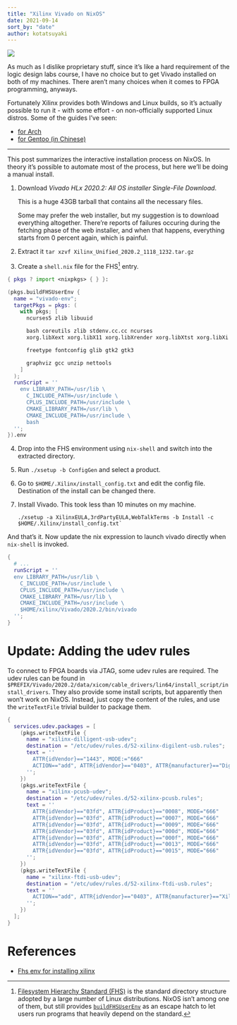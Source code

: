 ```yaml
---
title: "Xilinx Vivado on NixOS"
date: 2021-09-14
sort_by: "date"
author: kotatsuyaki
---
```


![](Screenshot_20210917_161801.png)

As much as I dislike proprietary stuff, since it's like a hard requirement of the logic design labs
course, I have no choice but to get Vivado installed on both of my machines.
There aren't many choices when it comes to FPGA programming, anyways.

Fortunately Xilinx provides both Windows and Linux builds, so it's actually possible to run it -
with some effort - on non-officially supported Linux distros.
Some of the guides I've seen:

<!-- more -->

- [for Arch](https://wiki.archlinux.org/title/Xilinx_Vivado)
- [for Gentoo (in Chinese)](https://coldnew.github.io/16cb6a8e/)

-----

This post summarizes the interactive installation process on NixOS.
In theory it's possible to automate most of the process, but here we'll be doing a manual install.

1. Download *Vivado HLx 2020.2: All OS installer Single-File Download*.

   This is a huge 43GB tarball that contains all the necessary files.

   Some may prefer the web installer, but my suggestion is to download everything altogether.
   There're reports of failures occuring during the fetching phase of the web installer, and when
   that happens, everything starts from 0 percent again, which is painful.

2. Extract it `tar xzvf Xilinx_Unified_2020.2_1118_1232.tar.gz`
3. Create a `shell.nix` file for the FHS[^1] entry.

```nix
{ pkgs ? import <nixpkgs> { } }:

(pkgs.buildFHSUserEnv {
  name = "vivado-env";
  targetPkgs = pkgs: (
    with pkgs; [
      ncurses5 zlib libuuid

      bash coreutils zlib stdenv.cc.cc ncurses
      xorg.libXext xorg.libX11 xorg.libXrender xorg.libXtst xorg.libXi xorg.libXft xorg.libxcb xorg.libxcb

      freetype fontconfig glib gtk2 gtk3

      graphviz gcc unzip nettools
    ]
  );
  runScript = ''
    env LIBRARY_PATH=/usr/lib \
      C_INCLUDE_PATH=/usr/include \
      CPLUS_INCLUDE_PATH=/usr/include \
      CMAKE_LIBRARY_PATH=/usr/lib \
      CMAKE_INCLUDE_PATH=/usr/include \
      bash
  '';
}).env
```

4. Drop into the FHS environment using `nix-shell` and switch into the extracted directory.
5. Run `./xsetup -b ConfigGen` and select a product.
6. Go to `$HOME/.Xilinx/install_config.txt` and edit the config file.  Destination of the install
   can be changed there.
7. Install Vivado.
   This took less than 10 minutes on my machine.

   ```
   ./xsetup -a XilinxEULA,3rdPartyEULA,WebTalkTerms -b Install -c $HOME/.Xilinx/install_config.txt`
   ```

And that's it.  Now update the nix expression to launch vivado directly when `nix-shell` is invoked.

```nix
{
  # ...
  runScript = ''
  env LIBRARY_PATH=/usr/lib \
    C_INCLUDE_PATH=/usr/include \
    CPLUS_INCLUDE_PATH=/usr/include \
    CMAKE_LIBRARY_PATH=/usr/lib \
    CMAKE_INCLUDE_PATH=/usr/include \
    $HOME/xilinx/Vivado/2020.2/bin/vivado
  '';
}
```

# Update: Adding the udev rules

To connect to FPGA boards via JTAG, some udev rules are required.
The udev rules can be found in `$PREFIX/Vivado/2020.2/data/xicom/cable_drivers/lin64/install_script/install_drivers`.
They also provide some install scripts, but apparently then won't work on NixOS.
Instead, just copy the content of the rules, and use the `writeTextFile` trivial builder to package them.

```nix
{
  services.udev.packages = [
    (pkgs.writeTextFile {
      name = "xilinx-dilligent-usb-udev";
      destination = "/etc/udev/rules.d/52-xilinx-digilent-usb.rules";
      text = ''
        ATTR{idVendor}=="1443", MODE:="666"
        ACTION=="add", ATTR{idVendor}=="0403", ATTR{manufacturer}=="Digilent", MODE:="666"
      '';
    })
    (pkgs.writeTextFile {
      name = "xilinx-pcusb-udev";
      destination = "/etc/udev/rules.d/52-xilinx-pcusb.rules";
      text = ''
        ATTR{idVendor}=="03fd", ATTR{idProduct}=="0008", MODE="666"
        ATTR{idVendor}=="03fd", ATTR{idProduct}=="0007", MODE="666"
        ATTR{idVendor}=="03fd", ATTR{idProduct}=="0009", MODE="666"
        ATTR{idVendor}=="03fd", ATTR{idProduct}=="000d", MODE="666"
        ATTR{idVendor}=="03fd", ATTR{idProduct}=="000f", MODE="666"
        ATTR{idVendor}=="03fd", ATTR{idProduct}=="0013", MODE="666"
        ATTR{idVendor}=="03fd", ATTR{idProduct}=="0015", MODE="666"
      '';
    })
    (pkgs.writeTextFile {
      name = "xilinx-ftdi-usb-udev";
      destination = "/etc/udev/rules.d/52-xilinx-ftdi-usb.rules";
      text = ''
        ACTION=="add", ATTR{idVendor}=="0403", ATTR{manufacturer}=="Xilinx", MODE:="666"
      '';
    })
  ];
}
```

# References

- [Fhs env for installing xilinx](https://discourse.nixos.org/t/fhs-env-for-installing-xilinx/13150/2)

[^1]: [Filesystem Hierarchy Standard (FHS)](https://en.wikipedia.org/wiki/Filesystem_Hierarchy_Standard)
      is the standard directory structure adopted by a large number of Linux distributions.
      NixOS isn't among one of them, but still provides [`buildFHSUserEnv`](https://nixos.org/manual/nixpkgs/stable/#sec-fhs-environments)
      as an escape hatch to let users run programs that heavily depend on the standard.
